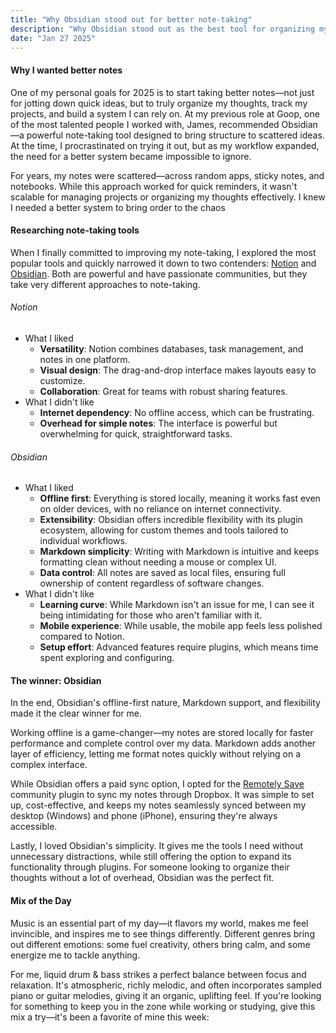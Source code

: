 ```yaml
---
title: "Why Obsidian stood out for better note-taking"
description: "Why Obsidian stood out as the best tool for organizing my ideas in 2025."
date: "Jan 27 2025"
---
```



#### Why I wanted better notes

One of my personal goals for 2025 is to start taking better notes—not just for jotting down quick ideas, but to truly organize my thoughts, track my projects, and build a system I can rely on. At my previous role at Goop, one of the most talented people I worked with, James, recommended Obsidian—a powerful note-taking tool designed to bring structure to scattered ideas. At the time, I procrastinated on trying it out, but as my workflow expanded, the need for a better system became impossible to ignore.

For years, my notes were scattered—across random apps, sticky notes, and notebooks. While this approach worked for quick reminders, it wasn't scalable for managing projects or organizing my thoughts effectively. I knew I needed a better system to bring order to the chaos

#### Researching note-taking tools

When I finally committed to improving my note-taking, I explored the most popular tools and quickly narrowed it down to two contenders: [Notion](https://www.notion.com/) and [Obsidian](https://obsidian.md/). Both are powerful and have passionate communities, but they take very different approaches to note-taking.

###### Notion

* What I liked
    * **Versatility**: Notion combines databases, task management, and notes in one platform.
    * **Visual design**: The drag-and-drop interface makes layouts easy to customize.
    * **Collaboration**: Great for teams with robust sharing features.
* What I didn't like
    * **Internet dependency**: No offline access, which can be frustrating.
    * **Overhead for simple notes**: The interface is powerful but overwhelming for quick, straightforward tasks.

###### Obsidian

* What I liked
    * **Offline first**: Everything is stored locally, meaning it works fast even on older devices, with no reliance on internet connectivity.
    * **Extensibility**: Obsidian offers incredible flexibility with its plugin ecosystem, allowing for custom themes and tools tailored to individual workflows.
    * **Markdown simplicity**: Writing with Markdown is intuitive and keeps formatting clean without needing a mouse or complex UI.
    * **Data control**: All notes are saved as local files, ensuring full ownership of content regardless of software changes.
* What I didn't like
    * **Learning curve**: While Markdown isn't an issue for me, I can see it being intimidating for those who aren't familiar with it.
    * **Mobile experience**: While usable, the mobile app feels less polished compared to Notion.
    * **Setup effort**: Advanced features require plugins, which means time spent exploring and configuring.

#### The winner: Obsidian

In the end, Obsidian's offline-first nature, Markdown support, and flexibility made it the clear winner for me.

Working offline is a game-changer—my notes are stored locally for faster performance and complete control over my data. Markdown adds another layer of efficiency, letting me format notes quickly without relying on a complex interface.

While Obsidian offers a paid sync option, I opted for the [Remotely Save](https://github.com/remotely-save/remotely-save/) community plugin to sync my notes through Dropbox. It was simple to set up, cost-effective, and keeps my notes seamlessly synced between my desktop (Windows) and phone (iPhone), ensuring they're always accessible.

Lastly, I loved Obsidian's simplicity. It gives me the tools I need without unnecessary distractions, while still offering the option to expand its functionality through plugins. For someone looking to organize their thoughts without a lot of overhead, Obsidian was the perfect fit.

#### Mix of the Day

Music is an essential part of my day—it flavors my world, makes me feel invincible, and inspires me to see things differently. Different genres bring out different emotions: some fuel creativity, others bring calm, and some energize me to tackle anything.

For me, liquid drum & bass strikes a perfect balance between focus and relaxation. It's atmospheric, richly melodic, and often incorporates sampled piano or guitar melodies, giving it an organic, uplifting feel. If you're looking for something to keep you in the zone while working or studying, give this mix a try—it's been a favorite of mine this week:

<YouTube id="vBI9kSyd-Yc" posterQuality="max" title="Fred V Presents: 'Luminous'"/>